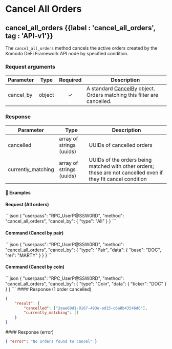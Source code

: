 
# Cancel All Orders

## cancel\_all\_orders {{label : 'cancel_all_orders', tag : 'API-v1'}}

The `cancel_all_orders` method cancels the active orders created by the Komodo DeFi Framework API node by specified condition.

### Request arguments

| Parameter  | Type   | Required | Description                                                                                                                              |
| ---------- | ------ | :------: | ---------------------------------------------------------------------------------------------------------------------------------------- |
| cancel\_by | object |     ✓    | A standard [CancelBy](/komodo-defi-framework/api/common_structures/orders/#cancel-by) object. Orders matching this filter are cancelled. |

### Response

| Parameter           | Type                     | Description                                                                                                    |
| ------------------- | ------------------------ | -------------------------------------------------------------------------------------------------------------- |
| cancelled           | array of strings (uuids) | UUIDs of cancelled orders                                                                                      |
| currently\_matching | array of strings (uuids) | UUIDs of the orders being matched with other orders; these are not cancelled even if they fit cancel condition |

#### 📌 Examples

#### Request (All orders)

<CodeGroup title="cancel_all_orders" tag="POST" label="cancel_all_orders" mm2MethodDecorate="true">
  ```json
  {
    "userpass": "RPC_UserP@SSW0RD",
    "method": "cancel_all_orders",
    "cancel_by": {
      "type": "All"
    }
  }
  ```
</CodeGroup>

#### Command (Cancel by pair)

<CodeGroup title="" tag="POST" label="cancel_all_orders" mm2MethodDecorate="true">
  ```json
  {
    "userpass": "RPC_UserP@SSW0RD",
    "method": "cancel_all_orders",
    "cancel_by": {
      "type": "Pair",
      "data": {
        "base": "DOC",
        "rel": "MARTY"
      }
    }
  }
  ```
</CodeGroup>

#### Command (Cancel by coin)

<CodeGroup title="" tag="POST" label="cancel_all_orders" mm2MethodDecorate="true">
  ```json
  {
    "userpass": "RPC_UserP@SSW0RD",
    "method": "cancel_all_orders",
    "cancel_by": {
      "type": "Coin",
      "data": {
        "ticker": "DOC"
      }
    }
  }
  ```
</CodeGroup>

<CollapsibleSection expandedText="Hide Response" collapsedText="Show Response">
  #### Response (1 order cancelled)

  ```json
  {
      "result": {
          "cancelled": ["2aae69d1-0167-493e-ad15-c6a8b43546d6"],
          "currently_matching": []
      }
  }
  ```
</CollapsibleSection>

<CollapsibleSection expandedText="Hide Error Response" collapsedText="Show Error Response">
  #### Response (error)

  ```json
  { "error": "No orders found to cancel" }
  ```
</CollapsibleSection>

